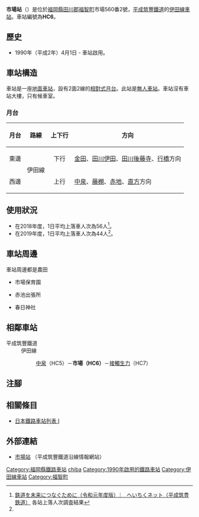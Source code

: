 {{NoteTA
|T=zh-hans:市场站 (福冈县);zh-hk:市場站 (福岡縣);zh-tw:市場車站 (福岡縣);
|1=zh-hans:市场站;zh-hk:市場站;zh-tw:市場車站;
}}
{{Infobox station
|公司色 = orange
|站名 = 市場
|圖片 = Heiseichikuho Ichiba Station01.jpg
|圖片說明 = 月台
|日文原名 = 市場
|平假名 = いちば
|羅馬拼音 = ICHIBA
|副站名 = 
|電報略號 = 
|所在地 = {{JPN}}[[福岡縣|福岡縣]][[田川郡|田川郡]][[福智町|福智町]]市場560番2號
|座標 = {{coord|33|42|28.68|N|130|45|34.20|E|type:railwaystation_region:JP-24|display=inline,title}}
|車站構造 = [[地面車站|地面車站]]
|月台配置 = 2面2線
|啟用年月日 = 1990年（平成2年）4月1日
|廢站年月日 = 
|乘客人數 = 
|上下車人次 = 44<ref name=":0" />
|統計年度 = 2019
|轉車 =
|全寬備註 = [[無人車站|無人車站]]
|adjacent = {{Adjacent stations|system=平成筑豐鐵道|line=伊田線|left=中泉|right=接觸生力|note-left=HC5<br/>2.2km|note-mid=HC6<br/>距離[[直方站|直方]]6.5km|note-right=HC7<br/>1.1km}}
}}
'''市場站'''（{{jpn|j=市場駅|hg=いちばえき|rm=Ichiba eki|f=y}}）是位於[[福岡縣|福岡縣]][[田川郡|田川郡]][[福智町|福智町]]市場560番2號，[[平成筑豐鐵道|平成筑豐鐵道]]的[[伊田線|伊田線]][[鐵路車站|車站]]。車站編號為'''HC6'''。

== 歷史 ==
* 1990年（平成2年）4月1日 - 車站啟用。

== 車站構造 ==
車站是一座[[地面車站|地面車站]]，設有2面2線的[[相對式月台|相對式月台]]。此站是[[無人車站|無人車站]]。車站沒有車站大樓，只有候車室。

=== 月台 ===
{| rules="rows" class="wikitable"
!月台!!路線!!上下行!!方向
|-
!東邊
|rowspan="2"|{{Color|orange|■}}伊田線
| style="text-align:center" | 下行
|[[金田站|金田]]、[[田川伊田站|田川伊田]]、[[田川後藤寺站|田川後藤寺]]、[[行橋站|行橋]]方向
|-
!西邊
| style="text-align:center" | 上行
|[[中泉站|中泉]]、[[藤棚站|藤棚]]、[[赤地站|赤地]]、[[直方站|直方]]方向
|}

== 使用狀況 ==
*在2018年度，1日平均上落車人次為56人<ref name=":0">[http://www.heichiku.net/heichiku/link-to-the-future/ 鉄道を未来につなぐために（令和元年度版） ︳ へいちくネット（平成筑豊鉄道）] {{Wayback|url=http://www.heichiku.net/heichiku/link-to-the-future/ |date=20201027184520 }}{{ja icon}} 各站上落人次調査結果</ref>。
*在2019年度，1日平均上落車人次為44人<ref name=":0" />。

==車站周邊==
車站周邊都是農田
*市場保育園
*{{Translink|ja|田川農業協同組合}}赤池出張所
*春日神社

== 相鄰車站 ==
; 平成筑豐鐵道
: 伊田線
:: [[中泉站|中泉]]（HC5）－'''市場（HC6）'''－[[接觸生力站|接觸生力]]（HC7）
== 注腳 ==
{{Reflist}}
== 相關條目 ==
* [[日本鐵路車站列表_I|日本鐵路車站列表 I]]
== 外部連結 ==
* [http://www.heichiku.net/railway/stations/%E5%B8%82%E5%A0%B4%E9%A7%85/ 市場站] {{Wayback|url=http://www.heichiku.net/railway/stations/%E5%B8%82%E5%A0%B4%E9%A7%85/ |date=20201203220724 }}{{ja icon}}（平成筑豐鐵道沿線情報網站）
{{伊田線}}
{{DEFAULTSORT:Ichiba}}
[[Category:福岡縣鐵路車站|Category:福岡縣鐵路車站]]
[[Category:日本鐵路車站_I|chiba]]
[[Category:1990年啟用的鐵路車站|Category:1990年啟用的鐵路車站]]
[[Category:伊田線車站|Category:伊田線車站]]
[[Category:福智町|Category:福智町]]